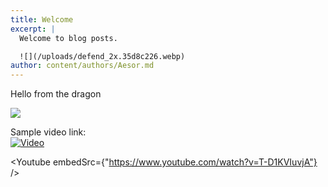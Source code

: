 ```yaml
---
title: Welcome
excerpt: |
  Welcome to blog posts.

  ![](/uploads/defend_2x.35d8c226.webp)
author: content/authors/Aesor.md
---
```


Hello from the dragon

![](/uploads/defend_2x.35d8c226.webp)

Sample video link:\
[![Video](/uploads/maxresdefault.jpg)](https://www.youtube.com/watch?v=T-D1KVIuvjA)

<Youtube embedSrc={"https://www.youtube.com/watch?v=T-D1KVIuvjA"} />
